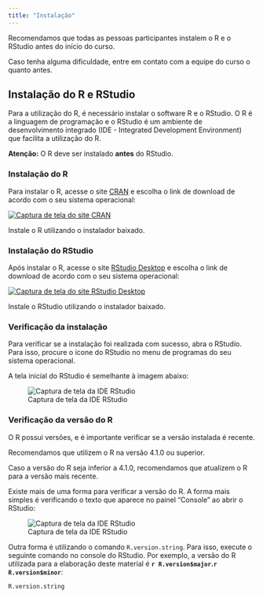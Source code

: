 ```yaml
---
title: "Instalação"
---
```


:::{.callout-important}
Recomendamos que todas as pessoas participantes instalem o R e o RStudio antes do início do curso.

Caso tenha alguma dificuldade, entre em contato com a equipe do curso o quanto antes.
:::


## Instalação do R e RStudio

Para a utilização do R, é necessário instalar o software R e o RStudio. O R é a linguagem de programação e o RStudio é um ambiente de desenvolvimento integrado (IDE - Integrated Development Environment) que facilita a utilização do R.

::: callout-warning
**Atenção:** O R deve ser instalado **antes** do RStudio.
:::

### Instalação do R

Para instalar o R, acesse o site [CRAN](https://cran.r-project.org/) e escolha o link de download de acordo com o seu sistema operacional:

[![Captura de tela do site CRAN](images/01_cran.png){fig-align="center"}](https://cran.r-project.org/)

Instale o R utilizando o instalador baixado.

### Instalação do RStudio

Após instalar o R, acesse o site [RStudio Desktop](https://posit.co/download/rstudio-desktop/) e escolha o link de download de acordo com o seu sistema operacional:

[![Captura de tela do site RStudio Desktop](images/01_rstudio_desktop.png){fig-align="center"}](https://posit.co/download/rstudio-desktop/)

Instale o RStudio utilizando o instalador baixado.

###  Verificação da instalação

Para verificar se a instalação foi realizada com sucesso, abra o RStudio. Para isso, procure o ícone do RStudio no menu de programas do seu sistema operacional.

A tela inicial do RStudio é semelhante à imagem abaixo:

![Captura de tela da IDE RStudio](images/01_rstudio.png){fig-align="center"}

### Verificação da versão do R

O R possui versões, e é importante verificar se a versão instalada é recente.

:::{.callout-important}
Recomendamos que utilizem o R na versão 4.1.0 ou superior.

Caso a versão do R seja inferior a 4.1.0, recomendamos que atualizem o R para a versão mais recente.
:::

Existe mais de uma forma para verificar a versão do R. A forma mais simples é verificando o texto que aparece no painel "Console" ao abrir o RStudio:

![Captura de tela da IDE RStudio](images/01_rstudio_version.png){fig-align="center"}

Outra forma é utilizando o comando `R.version.string`. Para isso, execute o seguinte comando no console do RStudio. Por exemplo, a versão do R utilizada para a elaboração deste material é **`r R.version$major`.`r R.version$minor`**:

```r
R.version.string
```
